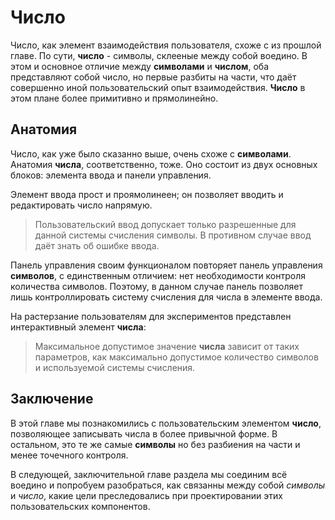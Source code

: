 
# Число

Число, как элемент взаимодействия пользователя, схоже с <Link href="/[lang]/manual/[...route]" as="/ru/manual/ru/sandbox/symbols" title="Символы" label="символами" /> из прошлой главе. По сути, __число__ - символы, склееные между собой воедино. В этом и основное отличие между __символами__ и __числом__, оба представляют собой число, но первые разбиты на части, что даёт совершенно иной пользовательский опыт взаимодействия. __Число__ в этом плане более примитивно и прямолинейно.

## Анатомия

Число, как уже было сказанно выше, очень схоже с __символами__. Анатомия __числа__, соответственно, тоже. Оно состоит из двух основных блоков: элемента ввода и панели управления. 

Элемент ввода прост и проямолинеен; он позволяет вводить и редактировать число напрямую.

> Пользовательский ввод допускает только разрешенные для данной системы счисления символы. В противном случае ввод даёт знать об ошибке ввода.

Панель управления своим функционалом повторяет панель управления __символов__, с единственным отличием: нет необходимости контроля количества символов. Поэтому, в данном случае панель позволяет лишь контроллировать систему счисления для числа в элементе ввода.

На растерзание пользователям для экспериментов представлен интерактивный элемент __числа__:

<div style={{ padding: "2em 0" }}>
  <Number locale={locale} />
</div>

> Максимальное допустимое значение __числа__ зависит от таких параметров, как максимально допустимое количество символов и используемой системы счисления.

## Заключение

В этой главе мы познакомились с пользовательским элементом __число__, позволяющее записывать числа в более привычной форме. В остальном, это те же самые __символы__ но без разбиения на части и менее точечного контроля.

В следующей, заключительной главе раздела мы соединим всё воедино и попробуем разобраться, как связанны между собой _символы_ и _число_, какие цели преследовались при проектировании этих пользовательских компонентов.

<div style={{ padding: "1em 0", placeSelf: "center" }}>
  <ButtonLink
    title="Соединяя всё вместе"
    href="/[lang]/manual/[...route]"
    as="/ru/manual/ru/sandbox/whole-picture"
  />
</div>
